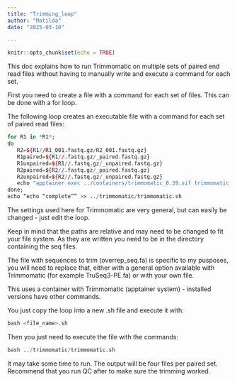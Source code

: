 ```yaml
---
title: "Trimming_loop"
author: "Matilda"
date: "2025-03-10"

---
```


```r
knitr::opts_chunk$set(echo = TRUE)
```
This doc explains how to run Trimmomatic on multiple sets of paired end read files without having to manually write and execute a command for each set.

First you need to create a file with a command for each set of files. This can be done with a for loop.

The following loop creates an executable file with a command for each set of paired read files:
```r
for R1 in *R1*;
do
   R2=${R1//R1_001.fastq.gz/R2_001.fastq.gz}
   R1paired=${R1//.fastq.gz/_paired.fastq.gz}
   R1unpaired=${R1//.fastq.gz/_unpaired.fastq.gz}	
   R2paired=${R2//.fastq.gz/_paired.fastq.gz}
   R2unpaired=${R2//.fastq.gz/_unpaired.fastq.gz}	
   echo "apptainer exec ../containers/trimmomatic_0.39.sif trimmomatic PE -phred33 $R1 $R2 ../trimmomatic/trimmomatic_out/$R1paired ../trimmomatic/trimmomatic_out/$R1unpaired ../trimmomatic/trimmomatic_out/$R2paired ../trimmomatic/trimmomatic_out/$R2unpaired ILLUMINACLIP:../trimmomatic/overrep_seq.fa:2:30:10:2:True LEADING:3 TRAILING:3 SLIDINGWINDOW:4:15 MINLEN:36" >> ../trimmomatic/trimmomatic.sh;
done;
echo “echo “complete”” >> ../trimmomatic/trimmomatic.sh
```
The settings used here for Trimmomatic are very general, but can easily be changed - just edit the loop.

Keep in mind that the paths are relative and may need to be changed to fit your file system. As they are written you need to be in the directory containing the seq files.

The file with sequences to trim (overrep_seq.fa) is specific to my pusposes, you will need to replace that, either with a general option available with Trimmomatic (for example TruSeq3-PE.fa) or with your own file.

This uses a container with Trimmomatic (apptainer system) - installed versions have other commands.

You just copy the loop into a new .sh file and execute it with:
```r
bash <file_name>.sh
```

Then you just need to execute the file with the commands:
```r
bash ../trimmomatic/trimmomatic.sh
```

It may take some time to run. The output will be four files per paired set.
Recommend that you run QC after to make sure the trimming worked.
